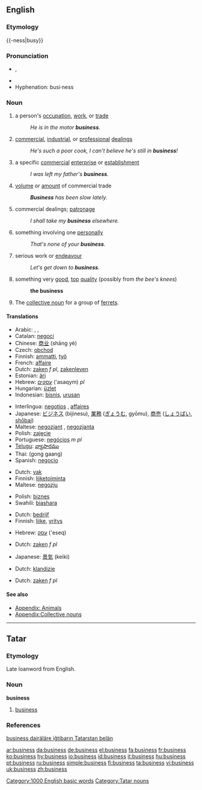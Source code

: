 {{wikipedia|dab=business (disambiguation)|business}}
==English==

{{rank|lost|human|kept|382|business|mean|manner|following}}

===Etymology===
{{wikipedia}}
{{-ness|busy}}

===Pronunciation===
*{{IPA|/ˈbɪznəs/}}, {{SAMPA|/"bIzn@s/}}
*{{audio|en-us-business.ogg|Audio (US)}}
*Hyphenation: busi·ness

===Noun===
{{en-noun|es|-}}

# {{countable}} a person's [[occupation]], [[work]], or [[trade]]
#: ''He is in the motor '''business'''.''
# {{uncountable}} [[commercial]], [[industrial]], or [[professional]] [[dealings]]
#: ''He's such a poor cook, I can't believe he's still in '''business'''!''
# {{countable}} {{context|business}} a specific [[commercial]] [[enterprise]] or [[establishment]]
#: ''I was left my father's '''business'''.''
# {{uncountable}} [[volume]] or [[amount]] of commercial trade
#: '''''Business''' has been slow lately.''
# {{uncountable}} commercial dealings; [[patronage]]
#: ''I shall take my '''business''' elsewhere.''
# {{uncountable}} something involving one [[personally]]
#: ''That's none of your '''business'''.''
# {{uncountable}} serious work or [[endeavour]]
#: ''Let's get down to '''business'''.''
# {{uncountable}} {{context|slang|UK}} something very [[good]], [[top]] [[quality]] (possibly from ''the bee's knees'')
#: '''the business'''
# {{countable}} The [[collective noun]] for a group of [[ferrets]].

====Translations====
{{trans-top|occupation of a person}}
*Arabic: {{ARchar|[[عمل]]}} {{IPAchar|(ʕámal)}}, {{ARchar|[[تجارة]]}} {{IPAchar|(tajára)}}, {{ARchar|[[مشروع]]}} {{IPAchar|(mašrúʕ)}}
*Catalan: [[negoci]] {{m}}
*Chinese: [[商业]] (shāng yè)
*Czech: [[obchod]]
*Finnish: [[ammatti]], [[työ]]
*French: [[affaire]]
*Dutch: [[zaken]] ''f pl'', [[zakenleven]] {{n}}
*Estonian: [[äri]]
*Hebrew: [[עסקים]] ('asaqym) {{m}} ''pl''
*Hungarian: [[üzlet]]
*Indonesian: [[bisnis]], [[urus|urusan]]
{{trans-mid}}
*Interlingua: [[negotios]] {{p}}, [[affaires]] {{p}}
*Japanese: [[ビジネス]] (bijinesu), [[業務]] ([[ぎょうむ]], gyōmu), [[商売]] ([[しょうばい]], [[shōbai]])
*Maltese: [[negozjant]] {{m}}, [[negozjanta]] {{f}}
*Polish: [[zajęcie]] {{n}}
*Portuguese: [[negócios]] ''m pl''
*[[Telugu]]: [[వ్యాపారము]]
*Thai: {{THchar|[[กงกาง]]}} (gong gaang)
*Spanish: [[negocio]] {{m}}
{{trans-bottom}}

{{trans-top|professional dealings}}
*Dutch: [[vak]] {{n}}
*Finnish: [[liiketoiminta]]
*Maltese: [[negozju]]
{{trans-mid}}
*Polish: [[biznes]] {{m}}
*Swahili: [[biashara]]
{{trans-bottom}}

{{trans-top|establishment}}
*Dutch: [[bedrijf]] {{n}}
*Finnish: [[liike]], [[yritys]]
{{trans-mid}}
*Hebrew: [[עסק]] ('eseq) {{m}}
{{trans-bottom}}

{{trans-top|volume of trade}}
*Dutch: [[zaken]] ''f pl''
{{trans-mid}}
*Japanese: [[景気]] (keiki)
{{trans-bottom}}

{{trans-top|patronage}}
*Dutch: [[klandizie]] {{f}}
{{trans-mid}}
{{trans-bottom}}

{{trans-top|something involving one personally}}
*Dutch: [[zaken]] ''f pl''
{{trans-mid}}
{{trans-bottom}}

{{trans-top|serious work}}
{{trans-mid}}
{{trans-bottom}}

{{trans-top|(slang) the bee's knees}}
{{trans-mid}}
{{trans-bottom}}

====See also====
*[[Appendix: Animals]]
*[[Appendix:Collective nouns]]

----

==Tatar==

===Etymology===
Late loanword from English.

===Noun===
'''business'''

# [[business#English|business]]

===References===
[http://www2.azatliq.org/news/local/tb/archives/2006/10/23.ASP#537926 business dairäläre iğtibarın Tatarstan belän ]

[[Category:1000 English basic words]]
[[Category:Tatar nouns]]

[[ar:business]]
[[da:business]]
[[de:business]]
[[el:business]]
[[fa:business]]
[[fr:business]]
[[ko:business]]
[[hy:business]]
[[io:business]]
[[id:business]]
[[it:business]]
[[hu:business]]
[[pt:business]]
[[ru:business]]
[[simple:business]]
[[fi:business]]
[[ta:business]]
[[vi:business]]
[[uk:business]]
[[zh:business]]